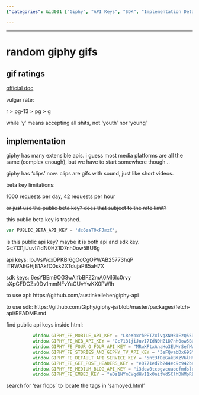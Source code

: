 ```yaml
---
{"categories": &id001 ["Giphy", "API Keys", "SDK", "Implementation Details", "Documentation", "Libraries", "Services"], "category": "API", "date": "2023-12-22 23:52:59", "description": "This article discusses Giphy's API and SDK keys, implementation details, and provides access to documentation and libraries for using their gif services. The comments offer insights on how to effectively integrate Giphy's offerings into various projects.", "tags": *id001, "title": "random giphy gifs"}

---
```


------

# random giphy gifs

## gif ratings

[official doc](https://support.giphy.com/hc/en-us/articles/360058840971-Content-Rating)

vulgar rate:

r > pg-13 > pg > g

while 'y' means accepting all shits, not 'youth' nor 'young'

## implementation

giphy has many extensible apis. i guess most media platforms are all the same (complex enough), but we have to start somewhere though...

giphy has 'clips' now. clips are gifs with sound, just like short videos.

beta key limitations:

1000 requests per day, 42 requests per hour

~~or just use the public beta key? does that subject to the rate limit?~~

this public beta key is trashed.

```javascript
var PUBLIC_BETA_API_KEY = 'dc6zaTOxFJmzC';
```

is this public api key? maybe it is both api and sdk key.
Gc7131jiJuvI7IdN0HZ1D7nh0ow5BU6g

api keys:
IoJVsWoxDPKBr6gOcCgOPWAB25773hqP
lTRWAEGHjB1AkfO0sk2XTdujaPB5aH7X

sdk keys:
6esYBEm9OG3wAifbBFZ2mA0Ml6Ic0rvy
sXpGFDGZs0Dv1mmNFvYaGUvYwKX0PWIh

to use api:
https://github.com/austinkelleher/giphy-api

to use sdk:
https://github.com/Giphy/giphy-js/blob/master/packages/fetch-api/README.md


find public api keys inside html:
```javascript
          window.GIPHY_FE_MOBILE_API_KEY = "L8eXbxrbPETZxlvgXN9kIEzQ55Df04v0"
          window.GIPHY_FE_WEB_API_KEY = "Gc7131jiJuvI7IdN0HZ1D7nh0ow5BU6g"
          window.GIPHY_FE_FOUR_O_FOUR_API_KEY = "MRwXFtxAnaHo3EUMrSefHWmI0eYz5aGe"
          window.GIPHY_FE_STORIES_AND_GIPHY_TV_API_KEY = "3eFQvabDx69SMoOemSPiYfh9FY0nzO9x"
          window.GIPHY_FE_DEFAULT_API_SERVICE_KEY = "5nt3fDeGakBKzV6lHtRM1zmEBAs6dsIc"
          window.GIPHY_FE_GET_POST_HEADERS_KEY = "e0771ed7b244ec9c942bea646ad08e6bf514f51a"
          window.GIPHY_FE_MEDIUM_BLOG_API_KEY = "i3dev0tcpgvcuaocfmdslony2q9er7tvfndxcszm"
          window.GIPHY_FE_EMBED_KEY = "eDs1NYmCVgdHvI1x0nitWd5ClhDWMpRE"
```

search for 'ear flops' to locate the tags in 'samoyed.html'

